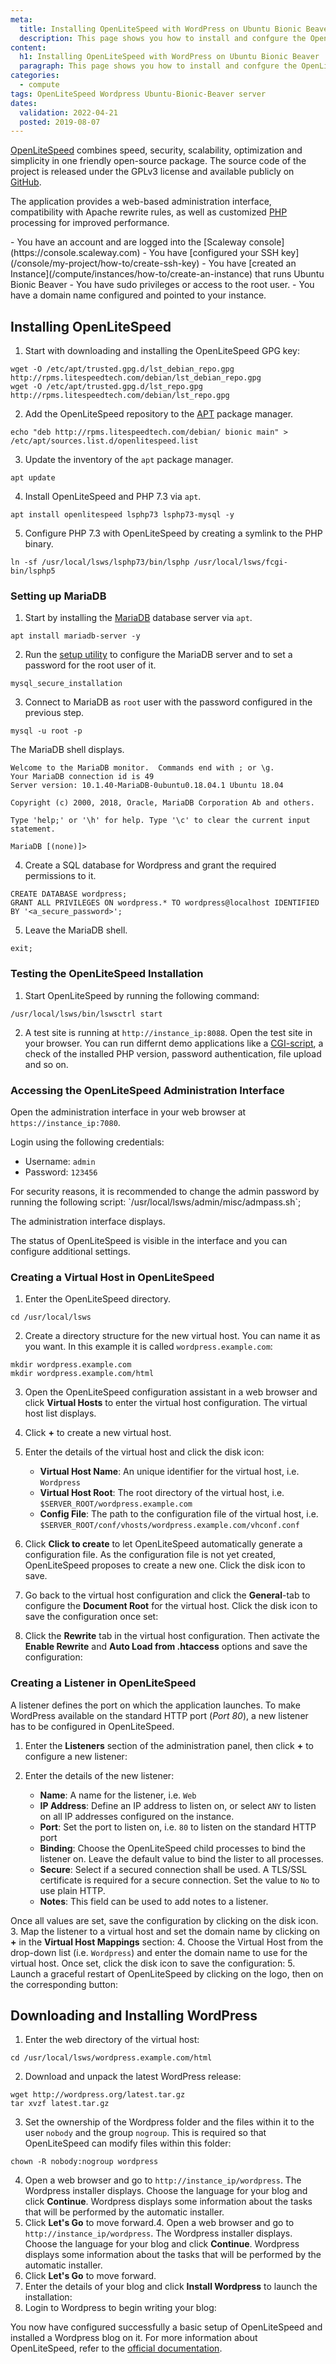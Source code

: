```yaml
---
meta:
  title: Installing OpenLiteSpeed with WordPress on Ubuntu Bionic Beaver
  description: This page shows you how to install and confgure the OpenLiteSpeed webserver on Ubuntu Bionic Beaver
content:
  h1: Installing OpenLiteSpeed with WordPress on Ubuntu Bionic Beaver
  paragraph: This page shows you how to install and confgure the OpenLiteSpeed webserver on Ubuntu Bionic Beaver
categories:
  - compute
tags: OpenLiteSpeed Wordpress Ubuntu-Bionic-Beaver server
dates:
  validation: 2022-04-21
  posted: 2019-08-07
---
```


[OpenLiteSpeed](https://openlitespeed.org/) combines speed, security, scalability, optimization and simplicity in one friendly open-source package. The source code of the project is released under the GPLv3 license and available publicly on [GitHub](https://github.com/litespeedtech/openlitespeed).

The application provides a web-based administration interface, compatibility with Apache rewrite rules, as well as customized [PHP](https://php.net) processing for improved performance.

<Message type="requirement">
  - You have an account and are logged into the [Scaleway console](https://console.scaleway.com)
  - You have [configured your SSH key](/console/my-project/how-to/create-ssh-key)
  -  You have [created an Instance](/compute/instances/how-to/create-an-instance) that runs Ubuntu Bionic Beaver
  - You have sudo privileges or access to the root user.
  - You have a domain name configured and pointed to your instance.
</Message>

## Installing OpenLiteSpeed

1. Start with downloading and installing the OpenLiteSpeed GPG key:
  ```
  wget -O /etc/apt/trusted.gpg.d/lst_debian_repo.gpg http://rpms.litespeedtech.com/debian/lst_debian_repo.gpg
  wget -O /etc/apt/trusted.gpg.d/lst_repo.gpg http://rpms.litespeedtech.com/debian/lst_repo.gpg
  ```
2. Add the OpenLiteSpeed repository to the [APT](<https://en.wikipedia.org/wiki/APT_(Package_Manager)>) package manager.
  ```
  echo "deb http://rpms.litespeedtech.com/debian/ bionic main" > /etc/apt/sources.list.d/openlitespeed.list
  ```
3. Update the inventory of the `apt` package manager.
  ```
  apt update
  ```
4. Install OpenLiteSpeed and PHP 7.3 via `apt`.
  ```
  apt install openlitespeed lsphp73 lsphp73-mysql -y
  ```
5. Configure PHP 7.3 with OpenLiteSpeed by creating a symlink to the PHP binary.
  ```
  ln -sf /usr/local/lsws/lsphp73/bin/lsphp /usr/local/lsws/fcgi-bin/lsphp5
  ```

### Setting up MariaDB

1. Start by installing the [MariaDB](https://mariadb.org/) database server via `apt`.
  ```
  apt install mariadb-server -y
  ```
2. Run the [setup utility](/tutorials/mariadb-ubuntu-bionic#securing-mariadb) to configure the MariaDB server and to set a password for the root user of it.
  ```
  mysql_secure_installation
  ```
3. Connect to MariaDB as `root` user with the password configured in the previous step.
  ```
  mysql -u root -p
  ```

  The MariaDB shell displays.

  ```
  Welcome to the MariaDB monitor.  Commands end with ; or \g.
  Your MariaDB connection id is 49
  Server version: 10.1.40-MariaDB-0ubuntu0.18.04.1 Ubuntu 18.04

  Copyright (c) 2000, 2018, Oracle, MariaDB Corporation Ab and others.

  Type 'help;' or '\h' for help. Type '\c' to clear the current input statement.

  MariaDB [(none)]>
  ```
4. Create a SQL database for Wordpress and grant the required permissions to it.
  ```
  CREATE DATABASE wordpress;
  GRANT ALL PRIVILEGES ON wordpress.* TO wordpress@localhost IDENTIFIED BY '<a_secure_password>';
  ```
5. Leave the MariaDB shell.
  ```
  exit;
  ```

### Testing the OpenLiteSpeed Installation

1. Start OpenLiteSpeed by running the following command:
  ```
  /usr/local/lsws/bin/lswsctrl start
  ```
2. A test site is running at `http://instance_ip:8088`. Open the test site in your browser. You can run differnt demo applications like a [CGI-script](https://en.wikipedia.org/wiki/Common_Gateway_Interface), a check of the installed PHP version, password authentication, file upload and so on.
    <Lightbox src="scaleway-ols_demo.webp" alt="" />

### Accessing the OpenLiteSpeed Administration Interface

Open the administration interface in your web browser at `https://instance_ip:7080`.

<Lightbox src="scaleway-ols_login.webp" alt="" />

Login using the following credentials:

  - Username: `admin`
  - Password: `123456`

<Message type="important">
  For security reasons, it is recommended to change the admin password by running the following script: `/usr/local/lsws/admin/misc/admpass.sh`;
</Message> 

The administration interface displays.

<Lightbox src="scaleway-ols_dashboard.webp" alt="" />

The status of OpenLiteSpeed is visible in the interface and you can configure additional settings.

### Creating a Virtual Host in OpenLiteSpeed

1. Enter the OpenLiteSpeed directory.
  ```
  cd /usr/local/lsws
  ```
2. Create a directory structure for the new virtual host. You can name it as you want. In this example it is called `wordpress.example.com`:
  ```
  mkdir wordpress.example.com
  mkdir wordpress.example.com/html
  ```
3. Open the OpenLiteSpeed configuration assistant in a web browser and click **Virtual Hosts** to enter the virtual host configuration. The virtual host list displays.
4. Click **+** to create a new virtual host.
5. Enter the details of the virtual host and click the disk icon:
    <Lightbox src="scaleway-ols_vh.webp" alt="" />

    - **Virtual Host Name**: An unique identifier for the virtual host, i.e. `Wordpress`
    - **Virtual Host Root**: The root directory of the virtual host, i.e. `$SERVER_ROOT/wordpress.example.com`
    - **Config File**: The path to the configuration file of the virtual host, i.e. `$SERVER_ROOT/conf/vhosts/wordpress.example.com/vhconf.conf`
6. Click **Click to create** to let OpenLiteSpeed automatically generate a configuration file.  As the configuration file is not yet created, OpenLiteSpeed proposes to create a new one. Click the disk icon to save. 
    <Lightbox src="scaleway-ols_vh_conf.webp" alt="" />
7. Go back to the virtual host configuration and click the **General**-tab to configure the **Document Root** for the virtual host. Click the disk icon to save the configuration once set:
    <Lightbox src="scaleway-ols_vh_docroot.webp" alt="" />
8. Click the **Rewrite** tab in the virtual host configuration. Then activate the **Enable Rewrite** and **Auto Load from .htaccess** options and save the configuration:
    <Lightbox src="scaleway-ols_vh_rewrite.webp" alt="" />

### Creating a Listener in OpenLiteSpeed

A listener defines the port on which the application launches. To make WordPress available on the standard HTTP port (_Port 80_), a new listener has to be configured in OpenLiteSpeed.

1. Enter the **Listeners** section of the administration panel, then click **+** to configure a new listener:
    <Lightbox src="scaleway-ols_listener.webp" alt="" />
2. Enter the details of the new listener:
    <Lightbox src="scaleway-ols_listener_web.webp" alt="" />

    - **Name**: A name for the listener, i.e. `Web`
    - **IP Address**: Define an IP address to listen on, or select `ANY` to listen on all IP addresses configured on the instance.
    - **Port**: Set the port to listen on, i.e. `80` to listen on the standard HTTP port
    - **Binding**: Choose the OpenLiteSpeed child processes to bind the listener on. Leave the default value to bind the lister to all processes.
    - **Secure**: Select if a secured connection shall be used. A TLS/SSL certificate is required for a secure connection. Set the value to `No` to use plain HTTP.
    - **Notes**: This field can be used to add notes to a listener.

  Once all values are set, save the configuration by clicking on the disk icon.
3. Map the listener to a virtual host and set the domain name by clicking on **+** in the **Virtual Host Mappings** section:
    <Lightbox src="scaleway-ols_listener_add_vh.webp" alt="" />
4. Choose the Virtual Host from the drop-down list (i.e. `Wordpress`) and enter the domain name to use for the virtual host. Once set, click the disk icon to save the configuration:
    <Lightbox src="scaleway-ols_listener_vhmapping.webp" alt="" />
5. Launch a graceful restart of OpenLiteSpeed by clicking on the logo, then on the corresponding button:
    <Lightbox src="scaleway-ols_graceful_restart.webp" alt="" />

## Downloading and Installing WordPress

1. Enter the web directory of the virtual host:
  ```
  cd /usr/local/lsws/wordpress.example.com/html
  ```
2. Download and unpack the latest WordPress release:
  ```
  wget http://wordpress.org/latest.tar.gz
  tar xvzf latest.tar.gz
  ```
3. Set the ownership of the Wordpress folder and the files within it to the user `nobody` and the group `nogroup`. This is required so that OpenLiteSpeed can modify files within this folder:
  ```
  chown -R nobody:nogroup wordpress
  ```
4. Open a web browser and go to `http://instance_ip/wordpress`. The Wordpress installer displays. Choose the language for your blog and click **Continue**. Wordpress displays some information about the tasks that will be performed by the automatic installer.
    <Lightbox src="scaleway-ols_wp_lang.webp" alt="" />
5. Click **Let's Go** to move forward.4. Open a web browser and go to `http://instance_ip/wordpress`. The Wordpress installer displays. Choose the language for your blog and click **Continue**. Wordpress displays some information about the tasks that will be performed by the automatic installer.
    <Lightbox src="scaleway-ols_wp_lang.webp" alt="" />
5. Click **Let's Go** to move forward.
7. Enter the details of your blog and click **Install Wordpress** to launch the installation:
    <Lightbox src="scaleway-ols_wordpress_install.webp" alt="" />
8. Login to Wordpress to begin writing your blog:
    <Lightbox src="scaleway-ols_wordpress_dashboard.webp" alt="" />

You now have configured successfully a basic setup of OpenLiteSpeed and installed a Wordpress blog on it. For more information about OpenLiteSpeed, refer to the [official documentation](https://openlitespeed.org/kb/).

